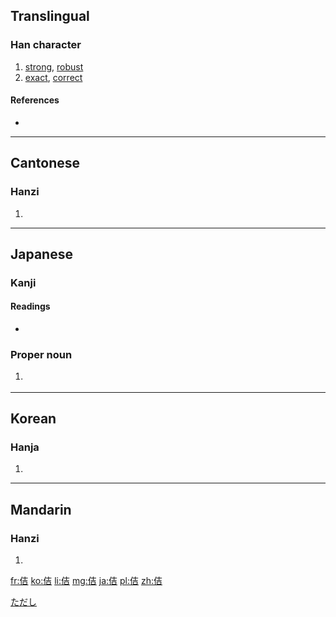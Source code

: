 ==Translingual==

===Han character===
{{Han char|rn=9|rad=人|as=06|sn=8|four=2426<sub>1</sub>|canj=人土口 (OGR), X人土口 (XOGR)|ids=⿰[[亻]][[吉]]}}

# [[strong]], [[robust]]
# [[exact]], [[correct]]

====References====
* {{Han ref|kx=0100.230|dkj=00562|dj=0213.010|hdz=10144.010|uh=4F76|ud=20342|bh=CBB8|bd=52152}}

----

==Cantonese==

===Hanzi===
{{yue-hanzi|jyut=|y=gat1}}

# {{defn|lang=yue|sort=人06}}

----

==Japanese==

===Kanji===
{{ja-kanji|grade=|rs=人06}}

====Readings====
* {{ja-readings|on=[[きつ]] (kitsu), [[ごち]] (gochi)|kun=[[ただしい]] (tadashii)}}

===Proper noun===
{{ja-pos|k|proper|hira=ただし|rom=Tadashi}}

# {{context|obsolete|lang=ja|sort=ただし}} {{given name|male|lang=ja}}

[[Category:Japanese male given names|ただし]]

----

==Korean==

===Hanja===
{{ko-hanja|hangeul=길|rv=gil|mr=kil}}

# {{defn|lang=ko|sort=人06}}

----

==Mandarin==

===Hanzi===
{{cmn-hanzi|pin=[[jí]] ([[ji2]])|wg=chi<sup>2</sup>}}

# {{defn|lang=cmn|sort=人06}}

[[fr:佶]]
[[ko:佶]]
[[li:佶]]
[[mg:佶]]
[[ja:佶]]
[[pl:佶]]
[[zh:佶]]